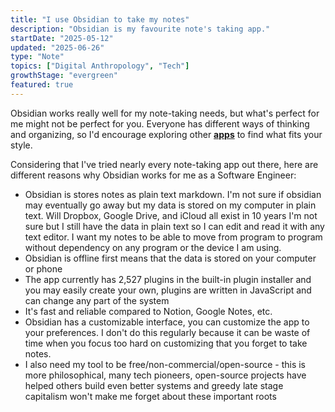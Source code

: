 ```yaml
---
title: "I use Obsidian to take my notes"
description: "Obsidian is my favourite note's taking app."
startDate: "2025-05-12"
updated: "2025-06-26"
type: "Note"
topics: ["Digital Anthropology", "Tech"]
growthStage: "evergreen"
featured: true
---
```


Obsidian works really well for my note-taking needs, but what's perfect for me might not be perfect for you. Everyone 
has different ways of thinking and organizing, so I'd encourage exploring other **[apps](https://taking-notes-six.vercel.app/posts/notes-taking-tool)** to find what fits your style.

Considering that I've tried nearly every note-taking app out there, here are different reasons why Obsidian 
works for me as a Software Engineer:
- Obsidian is stores notes as plain text markdown. I'm not sure if obsidian may eventually go away but my data is stored on my computer in plain text. Will Dropbox, 
Google Drive, and iCloud all exist in 10 years I'm not sure but I still have the data in plain text so I can edit 
and read it with any text editor. I want my notes to be able to move from program to program without dependency on any program or the device I am using.
- Obsidian is offline first means that the data is stored on your computer or phone
- The app currently has 2,527 plugins in the built-in plugin installer and you may easily create your own, 
plugins are written in JavaScript and can change any part of the system 
- It's fast and reliable compared to Notion, Google Notes, etc.
- Obsidian has a customizable interface, you can customize the app to your preferences. I don't do this 
regularly because it can be waste of time when you focus too hard on customizing that you forget to take notes.
- I also need my tool to be free/non-commercial/open-source - this is more philosophical, many tech pioneers, 
open-source projects have helped others build even better systems and greedy late stage capitalism won't make me 
forget about these important roots 
